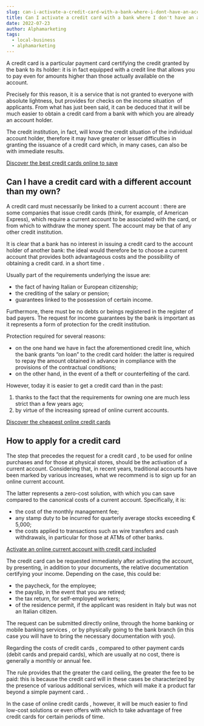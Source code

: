 ```yaml
---
slug: can-i-activate-a-credit-card-with-a-bank-where-i-dont-have-an-account
title: Can I activate a credit card with a bank where I don't have an account ?
date: 2022-07-23
author: Alphamarketing
tags:
  - local-business
  - alphamarketing
---
```


A credit card is a particular payment card certifying the credit granted by the bank to its holder: it is in fact equipped with a credit line that allows you to pay even for amounts higher than those actually available on the account. 

Precisely for this reason, it is a service that is not granted to everyone with absolute lightness, but provides for checks on the income situation  of applicants. From what has just been said, it can be deduced that it will be much easier to obtain a credit card from a bank with which you are already an account holder. 

The credit institution, in fact, will know the credit situation of the individual account holder, therefore it may have greater or lesser difficulties in granting the issuance of a credit card which, in many cases, can also be with immediate results. 

[Discover the best credit cards online to save](https://www.indiacom.com/pune/hdfc-bank-pune-boat-club-branch_pune_pne_1225504.html)

## Can I have a credit card with a different account than my own?

A credit card must necessarily be linked to a current account : there are some companies that issue credit cards (think, for example, of American Express), which require a current account to be associated with the card, or from which to withdraw the money spent. The account may be that of any other credit institution.  

It is clear that a bank has no interest in issuing a credit card to the account holder of another bank: the ideal would therefore be to choose a current account that provides both advantageous costs and the possibility of obtaining a credit card. in a short time . 

Usually part of the requirements underlying the issue are:

* the fact of having Italian or European citizenship;
* the crediting of the salary or pension;
* guarantees linked to the possession of certain income. 

Furthermore, there must be no debts or beings registered in the register of bad payers. The request for income guarantees by the bank is important as it represents a form of protection for the credit institution. 

Protection required for several reasons:

* on the one hand we have in fact the aforementioned credit line, which the bank grants “on loan” to the credit card holder: the latter is required to repay the amount obtained in advance in compliance with the provisions of the contractual conditions;
* on the other hand, in the event of a theft or counterfeiting of the card. 

However, today it is easier to get a credit card than in the past:

1. thanks to the fact that the requirements for owning one are much less strict than a few years ago;
2. by virtue of the increasing spread of online current accounts. 

[Discover the cheapest online credit cards](http://www.sostariffe.it/ct/c/11233?sub=0)

## How to apply for a credit card

The step that precedes the request for a credit card , to be used for online purchases and for those at physical stores, should be the activation of a current account. Considering that, in recent years, traditional accounts have been marked by various increases, what we recommend is to sign up for an online current account. 

The latter represents a zero-cost solution, with which you can save compared to the canonical costs of a current account. Specifically, it is:

* the cost of the monthly management fee;
* any stamp duty to be incurred for quarterly average stocks exceeding € 5,000;
* the costs applied to transactions such as wire transfers and cash withdrawals, in particular for those at ATMs of other banks. 

[Activate an online current account with credit card included](https://www.indiacom.com/pune/hdfc-bank-pune-boat-club-branch_pune_pne_1225504.html)

The credit card can be requested immediately after activating the account, by presenting, in addition to your documents, the relative documentation certifying your income. Depending on the case, this could be:

* the paycheck, for the employee;
* the payslip, in the event that you are retired;
* the tax return, for self-employed workers;
* of the residence permit, if the applicant was resident in Italy but was not an Italian citizen. 

The request can be submitted directly online, through the home banking or mobile banking services , or by physically going to the bank branch (in this case you will have to bring the necessary documentation with you). 

Regarding the costs of credit cards , compared to other payment cards (debit cards and prepaid cards), which are usually at no cost, there is generally a monthly or annual fee. 

The rule provides that the greater the card ceiling, the greater the fee to be paid: this is because the credit card will in these cases be characterized by the presence of various additional services, which will make it a product far beyond a simple payment card. . 

In the case of online credit cards , however, it will be much easier to find low-cost solutions or even offers with which to take advantage of free credit cards for certain periods of time.
